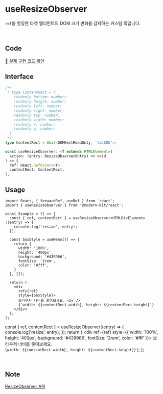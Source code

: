 
# useResizeObserver

`ref`를 할당한 타겟 엘리먼트의 DOM 크기 변화를 감지하는 커스텀 훅입니다.

<br />

## Code
[🔗 실제 구현 코드 확인](https://github.com/modern-agile-team/modern-kit/blob/main/packages/react/src/hooks/useResizeObserver/index.ts)

## Interface
```ts title="typescript"
/**
 * type ContentRect = {
    readonly bottom: number;
    readonly height: number;
    readonly left: number;
    readonly right: number;
    readonly top: number;
    readonly width: number;
    readonly x: number;
    readonly y: number;
  }
 */
type ContentRect = Omit<DOMRectReadOnly, 'toJSON'>;

const useResizeObserver: <T extends HTMLElement>(
  action: (entry: ResizeObserverEntry) => void
) => {
  ref: React.RefObject<T>;
  contentRect: ContentRect;
};
```

## Usage
```tsx title="typescript"
import React, { forwardRef, useRef } from 'react';
import { useResizeObserver } from '@modern-kit/react';

const Example = () => {
  const { ref, contentRect } = useResizeObserver<HTMLDivElement>((entry) => {
    console.log('resize', entry);
  });

  const boxStyle = useMemo(() => {
    return {
      width: '100%', 
      height: '400px', 
      background: '#439966', 
      fontSize: '2rem',
      color: '#fff',
    }
  }, []);

  return (
    <div
      ref={ref}
      style={boxStyle}>
      브라우저 너비를 줄여보세요. <br />
      {`width: ${contentRect.width}, height: ${contentRect.height}`}
    </div>
  );
};
```

  const { ref, contentRect } = useResizeObserver((entry) => {
    console.log('resize', entry);
  });
  return (
    <div
      ref={ref}
      style={{ width: '100%', height: '400px', background: '#439966', fontSize: '2rem', color: '#fff' }}>
      브라우저 너비를 줄여보세요. <br />
      {`width: ${contentRect.width}, height: ${contentRect.height}`}
    </div>
  );
};

<ResizeObserver />

<br />

## Note
[ResizeObserver API](https://developer.mozilla.org/en-US/docs/Web/API/ResizeObserver)